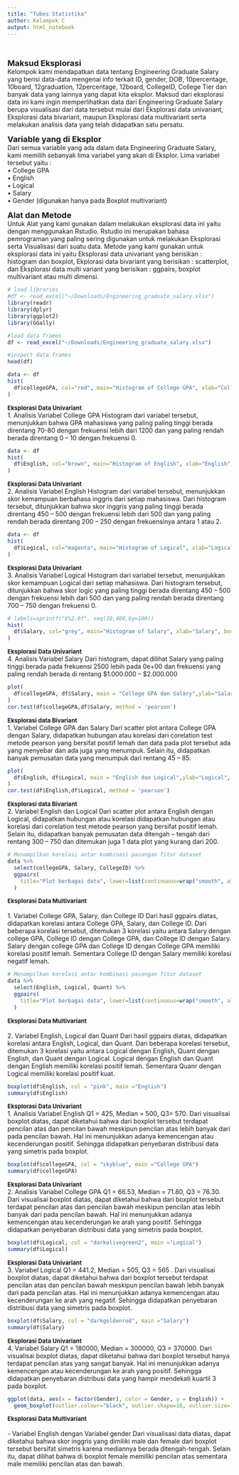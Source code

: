 ```yaml
---
title: "Tubes Statistika"
author: Kelompok C
output: html_notebook
---
```



<br/>
<br/>
<font size="4"> **Maksud Eksplorasi** </font><br/>
Kelompok kami mendapatkan data tentang Engineering Graduate Salary yang berisi data-data mengenai info terkait ID, gender, DOB, 10percentage, 10board, 12graduation, 12percentage, 12board, CollegeID, College Tier dan banyak data yang lainnya yang dapat kita eksplor. Maksud dari eksplorasi data ini kami ingin memperlihatkan data dari Engineering Graduate Salary berupa visualisasi dari data tersebut mulai dari Eksplorasi data univariant, Eksplorasi data bivariant, maupun Eksplorasi data multivariant serta melakukan analisis data yang telah didapatkan satu persatu. 


<font size="4"> **Variable yang di Eksplor** </font><br/>
Dari semua variable yang ada dalam data Engineering Graduate Salary, kami memilih sebanyak lima variabel yang akan di Eksplor. Lima variabel tersebut yaitu :  
•	College GPA <br/>
•	English <br/>
•	Logical <br/>
•	Salary <br/>
•	Gender (digunakan hanya pada Boxplot multivariant)


<font size="4"> **Alat dan Metode** </font><br/>
Untuk Alat yang kami gunakan dalam melakukan eksplorasi data ini yaitu dengan menggunakan Rstudio. Rstudio ini merupakan bahasa pemrograman yang paling sering digunakan untuk melakukan Eksplorasi serta Visualisasi dari suatu data. Metode yang kami gunakan untuk eksplorasi data ini yaitu Eksplorasi data univariant yang berisikan : histogram dan boxplot, Ekplorasi data bivariant yang berisikan : scatterplot, dan Eksplorasi data multi variant yang berisikan : ggpairs, boxplot multivariant atau multi dimensi.



```r
# load libraries
#df <- read_excel("~/Downloads/Engineering_graduate_salary.xlsx")
library(readr)
library(dplyr)
library(ggplot2)
library(GGally)
```

```r
#load data frames
df <- read_excel("~/Downloads/Engineering_graduate_salary.xlsx")
```

```r
#inspect data frames
head(df)
```

```r
data <- df
hist(
  df$collegeGPA, col="red", main="Histogram of College GPA", xlab="College GPA", border="black"
)

```
<font size="2">**Eksplorasi Data Univariant**</font><br/>
1.	Analisis Variabel College GPA
Histogram dari variabel tersebut, menunjukkan bahwa GPA mahasiswa yang paling paling tinggi berada direntang 70-80 dengan frekuensi lebih dari 1200 dan yang paling rendah berada direntang 0 – 10 dengan frekuensi 0. 



```r
data <- df
hist(
  df$English, col="brown", main="Histogram of English", xlab="English", border="black"
)
```
<font size="2">**Eksplorasi Data Univariant**</font><br/>
2.	Analisis Variabel English
Histogram dari variabel tersebut, menunjukkan skor kemampuan berbahasa inggris dari setiap mahasiswa. Dari histogram tersebut, ditunjukkan bahwa skor inggris yang  paling tinggi berada direntang 450 – 500 dengan frekuensi lebih dari 500 dan yang paling rendah berada direntang 200 – 250 dengan frekuensinya antara 1 atau 2. 


```r
data <- df
hist(
  df$Logical, col="magenta", main="Histogram of Logical", xlab="Logical", border="black"
)
```
<font size="2">**Eksplorasi Data Univariant**</font><br/>
3.	Analisis Variabel Logical
Histogram dari variabel tersebut, menunjukkan skor kemampuan Logical dari setiap mahasiswa. Dari histogram tersebut, ditunjukkan bahwa skor logic yang paling tinggi berada direntang 450 – 500 dengan frekuensi lebih dari 500 dan  yang paling rendah berada direntang 700 – 750 dengan frekuensi 0.


```r
# labels=sprintf("$%2.0f", seq(10,400,by=100))
hist(
  df$Salary, col="grey", main="Histogram of Salary", xlab="Salary", border="black"
)
```
<font size="2">**Eksplorasi Data Univariant**</font><br/>
4.	Analisis Variabel Salary
Dari histogram, dapat dilihat Salary yang paling tinggi berada pada frekuensi 2500 lebih pada 0e+00 dan frekuensi yang paling rendah berada di rentang $1.000.000 – $2.000.000 


```r
plot(
  df$collegeGPA, df$Salary, main = "College GPA dan Salary",ylab="Salary", xlab="College GPA", col="lightblue"
)
cor.test(df$collegeGPA,df$Salary, method = 'pearson')
```
<font size="2">**Eksplorasi data Bivariant**</font><br/> 
1.	Variabel College GPA dan Salary
Dari scatter plot antara College GPA dengan Salary, didapatkan hubungan atau korelasi dari corelation test metode pearson yang bersifat positif lemah dan data pada plot tersebut ada yang menyebar dan ada juga yang menumpuk. Selain itu, didapatkan banyak pemusatan data yang menumpuk dari rentang 45 – 85.




```r
plot(
  df$English, df$Logical, main = "English dan Logical",ylab="Logical", xlab="English", col="coral2"
)
cor.test(df$English,df$Logical, method = 'pearson')
```
<font size="2">**Eksplorasi data Bivariant**</font><br/> 
2.	Variabel English dan Logical 
Dari scatter plot antara English dengan Logical, didapatkan hubungan atau korelasi didapatkan hubungan atau korelasi dari corelation test metode pearson yang bersifat positif lemah. Selain itu, didapatkan banyak pemusatan data ditengah – tengah dari rentang 300 – 750 dan ditemukan juga 1 data plot yang kurang dari 200.



```r
# Menampilkan korelasi antar kombinasi pasangan fitur dataset
data %>%
  select(collegeGPA, Salary, CollegeID) %>%
  ggpairs(
    title="Plot berbagai data", lower=list(continuous=wrap("smooth", alpha= 0.3, size=0.1))
  )
```
<font size="2">**Eksplorasi Data Multivariant**</font><br/>    
1.	Variabel College GPA, Salary, dan College ID
Dari hasil ggpairs diatas, didapatkan korelasi antara College GPA, Salary, dan College ID. Dari beberapa korelasi tersebut, ditemukan 3 korelasi yaitu antara Salary dengan college GPA, College ID dengan College GPA, dan College ID dengan Salary. Salary dengan college GPA dan College ID dengan College GPA memiliki korelasi positif lemah. Sementara College ID dengan Salary memiliki korelasi negatif lemah.



```r
# Menampilkan korelasi antar kombinasi pasangan fitur dataset
data %>%
  select(English, Logical, Quant) %>%
  ggpairs(
    title="Plot berbagai data", lower=list(continuous=wrap("smooth", alpha= 0.3, size=0.1))
  )
```
<font size="2">**Eksplorasi Data Multivariant**</font><br/>    
2.	Variabel English, Logical dan Quant
Dari hasil ggpairs diatas, didapatkan korelasi antara English, Logical, dan Quant. Dari beberapa korelasi tersebut, ditemukan 3 korelasi yaitu antara Logical dengan English, Quant dengan English, dan Quant dengan Logical. Logical dengan English dan Quant dengan English memiliki korelasi positif lemah. Sementara Quanr dengan Logical memiliki korelasi positif kuat.



```r
boxplot(df$English, col = "pink", main ="English")
summary(df$English)
```
<font size="2">**Eksplorasi Data Univariant**</font><br/>
1.	Analisis Variabel English
Q1 = 425, Median = 500, Q3= 570. Dari visualisai boxplot diatas, dapat diketahui bahwa dari boxplot tersebut terdapat pencilan atas dan pencilan bawah meskipun pencilan atas lebih banyak dari pada pencilan bawah. Hal ini menunjukkan adanya kemencengan atau kecenderungan positif. Sehingga didapatkan penyebaran distribusi data yang simetris pada boxplot.



```r
boxplot(df$collegeGPA, col = "skyblue", main ="College GPA")
summary(df$collegeGPA)
```
<font size="2">**Eksplorasi Data Univariant**</font><br/>
2.	Analisis Variabel College GPA
Q1 = 66.53, Median = 71.80, Q3 = 76.30. Dari visualisai boxplot diatas, dapat diketahui bahwa dari boxplot tersebut terdapat pencilan atas dan pencilan bawah meskipun pencilan atas lebih banyak dari pada pencilan bawah. Hal ini menunjukkan adanya kemencengan atau kecenderungan ke arah yang positif. Sehingga didapatkan penyebaran distribusi data yang simetris pada boxplot.



```r
boxplot(df$Logical, col = "darkolivegreen2", main ="Logical")
summary(df$Logical)
```
<font size="2">**Eksplorasi Data Univariant**</font><br/>
3.	Variabel Logical
Q1 = 441.2, Median = 505, Q3 = 565 . Dari visualisai boxplot diatas, dapat diketahui bahwa dari boxplot tersebut terdapat pencilan atas dan pencilan bawah meskipun pencilan bawah lebih banyak dari pada pencilan atas. Hal ini menunjukkan adanya kemencengan atau kecenderungan ke arah yang negatif. Sehingga didapatkan penyebaran distribusi data yang simetris pada boxplot.



```r
boxplot(df$Salary, col = "darkgoldenrod", main ="Salary")
summary(df$Salary)
```
<font size="2">**Eksplorasi Data Univariant**</font><br/>
4.	Variabel Salary
Q1 = 180000, Median = 300000, Q3 = 370000. Dari visualisai boxplot diatas, dapat diketahui bahwa dari boxplot tersebut hanya terdapat pencilan atas yang sangat banyak. Hal ini menunjukkan adanya kemencengan atau kecenderungan ke arah yang positif. Sehingga didapatkan penyebaran distribusi data yang hampir mendekati kuartil 3 pada boxplot.



```r
ggplot(data, aes(x = factor(Gender), color = Gender, y = English)) +
  geom_boxplot(outlier.colour="black", outlier.shape=16, outlier.size=1, notch=FALSE) 
```
<font size="2">**Eksplorasi Data Multivariant**</font><br/>    
-	Variabel English dengan Variabel gender
Dari visualisasi data diatas, dapat diketahui bahwa skor inggris yang dimiliki male dan female dari boxplot tersebut bersifat simetris karena mediannya berada ditengah-tengah. Selain itu, dapat dilihat bahwa di boxplot female memiliki pencilan atas sementara male memiliki pencilan atas dan bawah.







